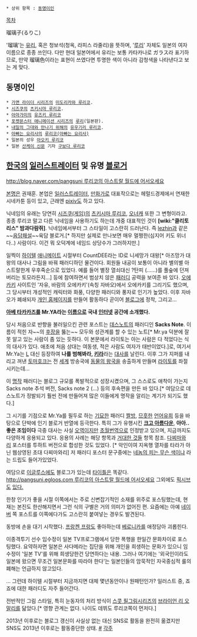  * 상위 항목 : [[동명이인]]

[[목차]]

瑠璃子(るりこ)

'瑠璃'는 [[유리]], 혹은 청보석(청옥, 라피스 라줄리)을 뜻하며, '[[루리]]' 자체도 일본의 여자 이름으로 종종 쓰인다.
다만 현대 일본어에서 유리는 보통 카타카나로 ガラス라 표기하므로, 만약 瑠璃色이라는 표현이 쓰였다면 투명한 색이 아니라 감청색을 나타낸다고 보는 게 맞다.

== 동명이인 ==

 * [[가면 라이더 시리즈]]의 [[미도리카와 루리코]].
 * [[시즈쿠]]의 [[츠키시마 루리코]]. 
 * [[아마가미]]의 [[유즈키 루리코]]
 * [[포켓몬스터 애니메이션 시리즈]]의 [[루리]](일본판).
 * [[내일의 그대와 만나기 위해]]의 [[유우기리 루리코]].
 * [[아빠는 요리사]]의 [[루리코(아빠는 요리사)]]
 * 일본의 성우 [[아오키 루리코]]
 * 일본 [[산케이 신문]] 기자 [[구보다 루리코]]

== [[한국]]의 [[일러스트레이터]] 및 유명 [[블로거]] ==
[[http://blog.naver.com/pangsuni 루리코의 아스트랄 월드에 어서오세요]]

[[본명]]은 권재훈. 본업은 [[일러스트레이터]], [[만화가]]로 대표작으로는 헤럴드경제에서 연재한 시네카툰 등이 있고, 근래엔 [[pixiv]]도 하고 있다.

닉네임의 유래는 당연히 [[시즈쿠(게임)]]의 [[츠키시마 루리코]], [[오너캐]] 또한 그 변형이라고. 종종 루리코 말고 다른 닉네임을 사용하기도 하는데 개중 대표적인 것이 '''[wiki:"클리토리스" 밤과다람쥐]'''. 닉네임에서부터 그 스타일이 고스란히 드러난다. 즉 [[lezhin]]과 같은 ~~[[음담패설]]~~육담 블로거.[* 하지만 실제로 만나보면 매우 멀쩡한(심지어 키도 위너다..) 사람이다. 이건 뭐 오덕계에 네임드 상당수가 그러하지만.] 

일찍이 [[하이텔]] [[애니메이트]] 시절부터 CountDEE라는 ID로 니세망가 대왕[* 아즈망가 대왕의 대사나 그림을 바꿔 패러디하던 물건이다. 회원들 내공이 보통이 아니라 별의별 아스트랄한게 우후죽순으로 있었다. 예를 들어 별장 열쇠대신 ?탄피 (......)를 풀숲에 던져버리는 토모라든지...] 등에 참여하면서 범상치 않은 [[패러디]] 공력을 보여준 바 있다. [[오에카키]] 사이트인 '자유, 바람의 오에카키'(속칭 자바오)에서 오에카키를 그리기도 했으며, 그 당시부터 개성적인 캐릭터와 화풍, 다양한 패러디와 풍자로 인기가 높았다. 이후 자바오가 폐쇄되자 [[개인 홈페이지]]를 만들어 활동하다 곧이어 [[블로그]]에 정착, 그리고...

'''[[아베 타카카즈]]를 Mr.YA라는 [[이름]]으로 국내 [[인터넷]] 공간에 소개했다.'''

당시 처음으로 반향을 불러일으킨 관련 포스트는 [[데스노트]]의 패러디인 '''Sacks Note'''. 이름이 적힌 자~~의 [[후장]]을 뚫는~~ 모두와 성관계를 할 수 있는  노트[* Mr.ya 덕분에 잘못 알고 있는 사람이 좀 있는 듯하다. 이 본문에서 라이토는 아는 사람은 다 적었다는 식의 대사가 있다. 애초에 처음 상대는 여동생, 적은 사람도 여자가 태반이었다.]로, 여기서 Mr.Ya는 [[L]] 대신 등장하여 '''나를 범해봐라, [[키라]]'''라는 [[대사]]를 날린다. 이후 그가 지퍼를 내리고 꺼낸 [[토마호크]]는 전 [[세계]] 방송국에 [[동물의 왕국]]을 송출하게 만들며 [[라이토]]를 좌절시키는데...

이 [[명작]] 패러디는 블로그 규모를 폭발적으로 성장시켰으며, 그 스스로도 애착이 가는지 Sacks note 추석 버전, Sacks note 2 (...) 등의 후속편을 만든 바 있다.[* 여담으로 데스노트가 정발되기 훨씬 전에 만들어져 많은 이들에게 명작을 알리는 계기가 되기도 했다.]

그 시기를 기점으로 Mr.Ya를 필두로 하는 [[기묘]]한 패러디 [[짤방]], [[므흣]]한 [[언어유희]] 등을 바탕으로 단박에 인기 블로거 반열에 등극한다. 특히 그가 유행시킨 '''[[크고 아름다운]]''', '''아아.. 좋은 조임이다 ''' 극중 대사는 사실 [[오역]]이지만 [[초월번역]]으로 인정받고 있으며, 지금까지도 다양하게 응용되고 있다. 응용의 사례는 해당 항목과 [[거대한 것들]] 항목 참조. [[다찌마와 리]] 포스터를 투하트 버전으로 합성한 것도 있었다. [* 악인이여 지옥행 열차를 타라가 아닌 웹상영된 초대 다찌마와리] 저 패러디 포스터 문구중에는 [[네놈의 피는 무슨 색이냐]] 라는 드립도 들어가있었다.

여담으로 [[이글루스]]에도 블로그가 있는데 [[타이틀]]은 똑같다. [[http://pangsuni.egloos.com 루리코의 아스트랄 월드에 어서오세요]] 그외에도 [[픽시브]]도 [http://www.pixiv.net/member.php?id=414489 있다.]

한창 인기가 좋을 시절 이쪽에서는 주로 신변잡기적인 소재를 위주로 포스팅했는데, 현재는 본진도 한산해지면서 그런 식의 구별은 거의 의미가 없어진 편. 요즘에는 아예 [[네이버]] 쪽 포스트를 이쪽에다가도 고스란히 붙여넣는 경우도 발견된다.

동방에 손을 대기 시작했다. [[프랑켄 프랑]]도 좋아하는데 [[베로니카]]를 애정담아 괴롭힌다.

이종격투기 선수 임수정이 일본 TV프로그램에서 당한 폭행을 한일간 문화차이로 포스팅했다. 요약하자면 일본은 사다메라는 집단을 위해 개인을 희생하는 문화가 있으니 임수정이 '일본 TV'를 위해 희생당한건 당연하다는 내용. 그러나 여기에는 '외국인이라도 일본에 왔으면 무조건 일본문화를 따라야 한다'는 일본인들의 암묵적인 자국중심적 룰의 폐해는 언급하지 않고있다.

... 그런데 하이텔 시절부터 지금까지면 대체 몇년동안이나 원패턴인가?
일러스트 중, 죠죠에 대한 패러디도 자주 들어간다.

전반적인 그림 스타일, 특히 눈동자의 처리 방식이 [[스콧 필그림]]시리즈의 [[브라이언 리 오말리]]를 닮았다.[* 영향 관계는 없다. 나이도 데뷔도 루리코쪽이 먼저다.]
 
2013년 이후로는 블로그 갱신이 사실상 없는 대신 SNS로 활동을 완전히 옮겼지만 SNS도 2013년 이후로는 활동중단한 상태. [https://twitter.com/pangsuni #] 
[[각주]] 
